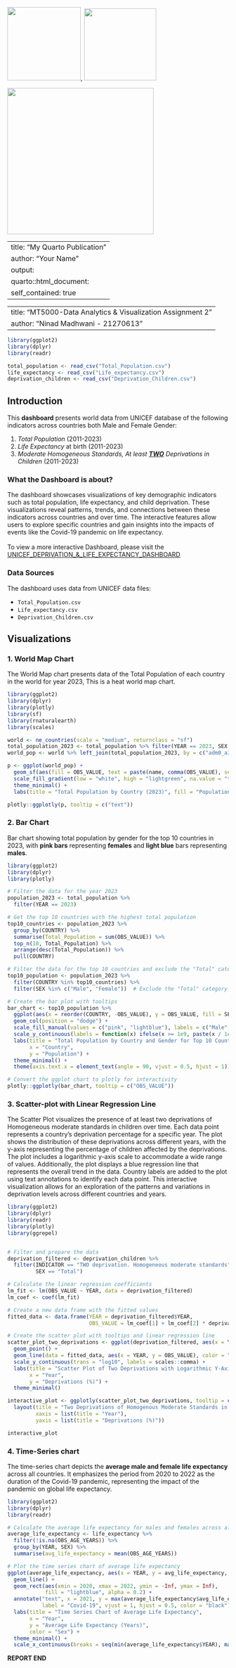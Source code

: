 ![](images/dcu.jpeg){width="167"}, ![](images/unicef.png){width="164"}

![](images/child%20deprivation.jpg){width="333"}

---
title: "My Quarto Publication"
author: "Your Name"
output:
  quarto::html_document:
    self_contained: true
---

---
title: "MT5000-Data Analytics & Visualization Assignment 2"
author: "Ninad Madhwani - 21270613"
---

```{r setup, include=FALSE}
library(ggplot2)
library(dplyr)
library(readr)

total_population <- read_csv("Total_Population.csv")
life_expectancy <- read_csv("Life_expectancy.csv")
deprivation_children <- read_csv("Deprivation_Children.csv")
```

## Introduction

This **dashboard** presents world data from UNICEF database of the following indicators across countries both Male and Female Gender:

1.  *Total Population* (2011-2023)
2.  *Life Expectancy* at birth (2011-2023)
3.  *Moderate Homogeneous Standards, At least [**TWO**]{.underline} Deprivations in Children* (2011-2023)

### What the Dashboard is about?

The dashboard showcases visualizations of key demographic indicators such as total population, life expectancy, and child deprivation. These visualizations reveal patterns, trends, and connections between these indicators across countries and over time. The interactive features allow users to explore specific countries and gain insights into the impacts of events like the Covid-19 pandemic on life expectancy.\
\
To view a more interactive Dashboard, please visit the [UNICEF_DEPRIVATION\_&\_LIFE_EXPECTANCY_DASHBOARD](https://public.tableau.com/app/profile/ninad.madhwani/viz/UNICEF_DEPRIVATION__LIFE_EXPECTANCY_DASHBOARD/Dashboard1 "by Ninad M")

### Data Sources

The dashboard uses data from UNICEF data files:

-   `Total_Population.csv`
-   `Life_expectancy.csv`
-   `Deprivation_Children.csv`

## Visualizations

### 1. World Map Chart

The World Map chart presents data of the Total Population of each country in the world for year 2023, This is a heat world map chart.

```{r world_map, echo=FALSE, message=FALSE, warning=FALSE}
library(ggplot2)
library(dplyr)
library(plotly)
library(sf)
library(rnaturalearth)
library(scales)

world <- ne_countries(scale = "medium", returnclass = "sf")
total_population_2023 <- total_population %>% filter(YEAR == 2023, SEX == "Total")
world_pop <- world %>% left_join(total_population_2023, by = c("adm0_a3" = "CODE"))

p <- ggplot(world_pop) +
  geom_sf(aes(fill = OBS_VALUE, text = paste(name, comma(OBS_VALUE), sep = ": ")), color = "black") +
  scale_fill_gradient(low = "white", high = "lightgreen", na.value = "transparent", labels = comma) +
  theme_minimal() +
  labs(title = "Total Population by Country (2023)", fill = "Population")

plotly::ggplotly(p, tooltip = c("text"))
```

### 2. Bar Chart

Bar chart showing total population by gender for the top 10 countries in 2023, with **pink bars** representing **females** and **light blue** bars representing **males**.

```{r bar_chart, echo=FALSE, message=FALSE, warning=FALSE}
library(ggplot2)
library(dplyr)
library(plotly)

# Filter the data for the year 2023
population_2023 <- total_population %>%
  filter(YEAR == 2023)

# Get the top 10 countries with the highest total population
top10_countries <- population_2023 %>%
  group_by(COUNTRY) %>%
  summarise(Total_Population = sum(OBS_VALUE)) %>%
  top_n(10, Total_Population) %>%
  arrange(desc(Total_Population)) %>%
  pull(COUNTRY)

# Filter the data for the top 10 countries and exclude the "Total" category
top10_population <- population_2023 %>%
  filter(COUNTRY %in% top10_countries) %>%
  filter(SEX %in% c("Male", "Female"))  # Exclude the "Total" category if present

# Create the bar plot with tooltips
bar_chart <- top10_population %>%
  ggplot(aes(x = reorder(COUNTRY, -OBS_VALUE), y = OBS_VALUE, fill = SEX)) +
  geom_col(position = "dodge") +
  scale_fill_manual(values = c("pink", "lightblue"), labels = c("Male", "Female")) +
  scale_y_continuous(labels = function(x) ifelse(x >= 1e9, paste(x / 1e9, "B"), paste(x / 1e6, "M"))) +
  labs(title = "Total Population by Country and Gender for Top 10 Countries (2023)",
       x = "Country",
       y = "Population") +
  theme_minimal() +
  theme(axis.text.x = element_text(angle = 90, vjust = 0.5, hjust = 1))

# Convert the ggplot chart to plotly for interactivity
plotly::ggplotly(bar_chart, tooltip = c("OBS_VALUE"))
```

### 3. Scatter-plot with Linear Regression Line

The Scatter Plot visualizes the presence of at least two deprivations of Homogeneous moderate standards in children over time. Each data point represents a country's deprivation percentage for a specific year. The plot shows the distribution of these deprivations across different years, with the y-axis representing the percentage of children affected by the deprivations. The plot includes a logarithmic y-axis scale to accommodate a wide range of values. Additionally, the plot displays a blue regression line that represents the overall trend in the data. Country labels are added to the plot using text annotations to identify each data point. This interactive visualization allows for an exploration of the patterns and variations in deprivation levels across different countries and years.

```{r scatter_plot, echo=FALSE, message=FALSE, warning=FALSE}
library(ggplot2)
library(dplyr)
library(readr)
library(plotly)
library(ggrepel)


# Filter and prepare the data
deprivation_filtered <- deprivation_children %>%
  filter(INDICATOR == "TWO deprivation. Homogeneous moderate standards",
         SEX == "Total")

# Calculate the linear regression coefficients
lm_fit <- lm(OBS_VALUE ~ YEAR, data = deprivation_filtered)
lm_coef <- coef(lm_fit)

# Create a new data frame with the fitted values
fitted_data <- data.frame(YEAR = deprivation_filtered$YEAR,
                          OBS_VALUE = lm_coef[1] + lm_coef[2] * deprivation_filtered$YEAR)

# Create the scatter plot with tooltips and linear regression line
scatter_plot_two_deprivations <- ggplot(deprivation_filtered, aes(x = YEAR, y = OBS_VALUE)) +
  geom_point() +
  geom_line(data = fitted_data, aes(x = YEAR, y = OBS_VALUE), color = "blue") +
  scale_y_continuous(trans = "log10", labels = scales::comma) +
  labs(title = "Scatter Plot of Two Deprivations with Logarithmic Y-Axis",
       x = "Year",
       y = "Deprivations (%)") +
  theme_minimal()

interactive_plot <- ggplotly(scatter_plot_two_deprivations, tooltip = c("OBS_VALUE")) %>%
  layout(title = "Two Deprivations of Homogenous Moderate Standards in children",
         xaxis = list(title = "Year"),
         yaxis = list(title = "Deprivations (%)"))

interactive_plot
```

### 4. Time-Series chart

The time-series chart depicts the **average male and female life expectancy** across all countries. It emphasizes the period from 2020 to 2022 as the duration of the Covid-19 pandemic, representing the impact of the pandemic on global life expectancy.

```{r time_Series_Chart, echo=FALSE, message=FALSE, warning=FALSE}
library(ggplot2)
library(dplyr)
library(readr)

# Calculate the average life expectancy for males and females across all countries
average_life_expectancy <- life_expectancy %>%
  filter(!is.na(OBS_AGE_YEARS)) %>%
  group_by(YEAR, SEX) %>%
  summarise(avg_life_expectancy = mean(OBS_AGE_YEARS))

# Plot the time series chart of average life expectancy
ggplot(average_life_expectancy, aes(x = YEAR, y = avg_life_expectancy, color = SEX)) +
  geom_line() +
  geom_rect(aes(xmin = 2020, xmax = 2022, ymin = -Inf, ymax = Inf),
            fill = "lightblue", alpha = 0.2) +
  annotate("text", x = 2021, y = max(average_life_expectancy$avg_life_expectancy), 
           label = "Covid-19", vjust = 1, hjust = 0.5, color = "black") +
  labs(title = "Time Series Chart of Average Life Expectancy",
       x = "Year",
       y = "Average Life Expectancy (Years)",
       color = "Sex") +
  theme_minimal() +
  scale_x_continuous(breaks = seq(min(average_life_expectancy$YEAR), max(average_life_expectancy$YEAR), by = 1))
```

**REPORT END**
